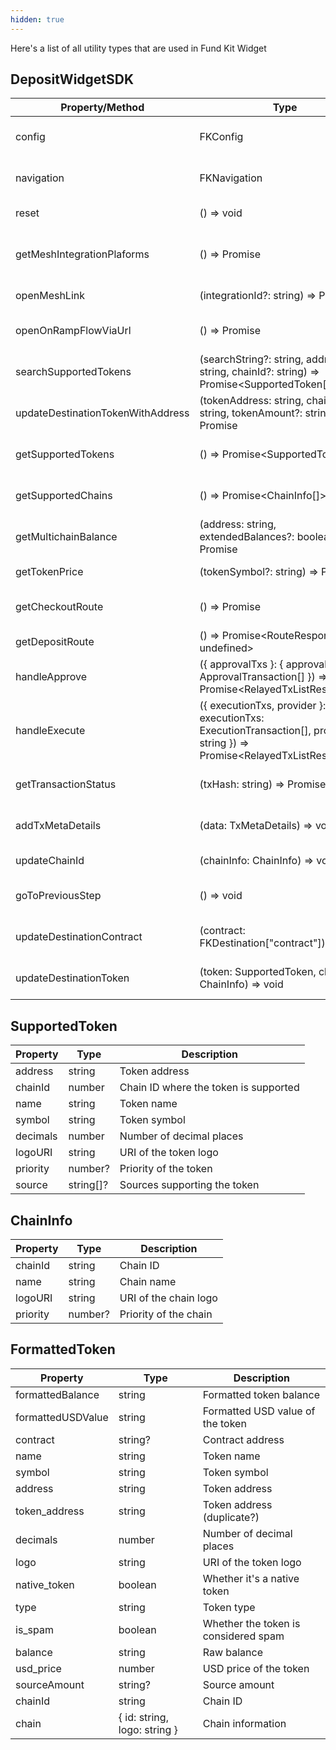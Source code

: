 ```yaml
---
hidden: true
---
```


Here's a list of all utility types that are used in Fund Kit Widget

## DepositWidgetSDK

| Property/Method | Type | Description |
| -------------- | ---- | ----------- |
| config | FKConfig | Configuration object for the widget |
| navigation | FKNavigation | Navigation control for the widget |
| reset | () => void | Resets the widget state |
| getMeshIntegrationPlaforms | () => Promise | Retrieves mesh integration platforms |
| openMeshLink | (integrationId?: string) => Promise | Opens a mesh link |
| openOnRampFlowViaUrl | () => Promise | Opens the on-ramp flow via URL |
| searchSupportedTokens | (searchString?: string, address?: string, chainId?: string) => Promise&lt;SupportedToken[]> | Searches for supported tokens |
| updateDestinationTokenWithAddress | (tokenAddress: string, chainId: string, tokenAmount?: string) => Promise | Updates the destination token |
| getSupportedTokens | () => Promise&lt;SupportedToken[]> | Retrieves all supported tokens |
| getSupportedChains | () => Promise&lt;ChainInfo[]> | Retrieves all supported chains |
| getMultichainBalance | (address: string, extendedBalances?: boolean) => Promise | Retrieves multichain balance |
| getTokenPrice | (tokenSymbol?: string) => Promise | Retrieves token price |
| getCheckoutRoute | () => Promise | Retrieves checkout route |
| getDepositRoute | () => Promise&lt;RouteResponse \| undefined&gt; | Retrieves deposit route |
| handleApprove | (\{ approvalTxs \}: \{ approvalTxs: ApprovalTransaction[] \}) => Promise&lt;RelayedTxListResponse[]> | Handles approval transactions |
| handleExecute | (\{ executionTxs, provider \}: \{ executionTxs: ExecutionTransaction[], provider?: string \}) => Promise&lt;RelayedTxListResponse[]> | Handles execution transactions |
| getTransactionStatus | (txHash: string) => Promise | Retrieves transaction status |
| addTxMetaDetails | (data: TxMetaDetails) => void | Adds transaction meta details |
| updateChainId | (chainInfo: ChainInfo) => void | Updates the chain ID |
| goToPreviousStep | () => void | Navigates to the previous step |
| updateDestinationContract | (contract: FKDestination["contract"]) => void | Updates the destination contract |
| updateDestinationToken | (token: SupportedToken, chainInfo?: ChainInfo) => void | Updates the destination token |

## SupportedToken

| Property | Type | Description |
| -------- | ---- | ----------- |
| address | string | Token address |
| chainId | number | Chain ID where the token is supported |
| name | string | Token name |
| symbol | string | Token symbol |
| decimals | number | Number of decimal places |
| logoURI | string | URI of the token logo |
| priority | number? | Priority of the token |
| source | string[]? | Sources supporting the token |

## ChainInfo

| Property | Type | Description |
| -------- | ---- | ----------- |
| chainId | string | Chain ID |
| name | string | Chain name |
| logoURI | string | URI of the chain logo |
| priority | number? | Priority of the chain |

## FormattedToken

| Property | Type | Description |
| -------- | ---- | ----------- |
| formattedBalance | string | Formatted token balance |
| formattedUSDValue | string | Formatted USD value of the token |
| contract | string? | Contract address |
| name | string | Token name |
| symbol | string | Token symbol |
| address | string | Token address |
| token_address | string | Token address (duplicate?) |
| decimals | number | Number of decimal places |
| logo | string | URI of the token logo |
| native_token | boolean | Whether it's a native token |
| type | string | Token type |
| is_spam | boolean | Whether the token is considered spam |
| balance | string | Raw balance |
| usd_price | number | USD price of the token |
| sourceAmount | string? | Source amount |
| chainId | string | Chain ID |
| chain | \{ id: string, logo: string \} | Chain information |